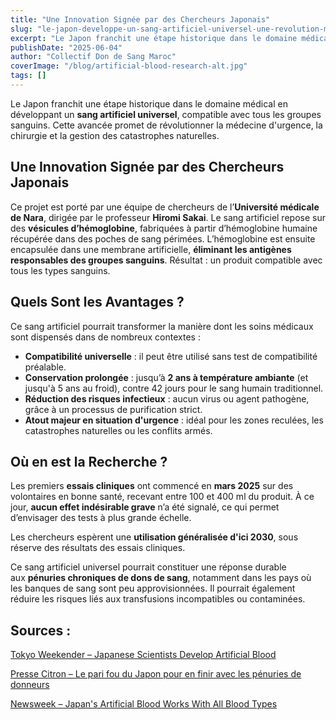 ```yaml
---
title: "Une Innovation Signée par des Chercheurs Japonais"
slug: "le-japon-developpe-un-sang-artificiel-universel-une-revolution-medicale-en-marche"
excerpt: "Le Japon franchit une étape historique dans le domaine médical en développant un sang artificiel universel, compatible avec tous les groupes sanguins. Cette avancée promet de révolutionner la médecine d'urgence, la chirurgie et la gestion des catastrophes naturelles."
publishDate: "2025-06-04"
author: "Collectif Don de Sang Maroc"
coverImage: "/blog/artificial-blood-research-alt.jpg"
tags: []
---
```


Le Japon franchit une étape historique dans le domaine médical en développant un **sang artificiel universel**, compatible avec tous les groupes sanguins. Cette avancée promet de révolutionner la médecine d'urgence, la chirurgie et la gestion des catastrophes naturelles.

## Une Innovation Signée par des Chercheurs Japonais

Ce projet est porté par une équipe de chercheurs de l’**Université médicale de Nara**, dirigée par le professeur **Hiromi Sakai**. Le sang artificiel repose sur des **vésicules d’hémoglobine**, fabriquées à partir d’hémoglobine humaine récupérée dans des poches de sang périmées. L’hémoglobine est ensuite encapsulée dans une membrane artificielle, **éliminant les antigènes responsables des groupes sanguins**. Résultat : un produit compatible avec tous les types sanguins.

## Quels Sont les Avantages ?

Ce sang artificiel pourrait transformer la manière dont les soins médicaux sont dispensés dans de nombreux contextes :

- **Compatibilité universelle** : il peut être utilisé sans test de compatibilité préalable.
- **Conservation prolongée** : jusqu’à **2 ans à température ambiante** (et jusqu'à 5 ans au froid), contre 42 jours pour le sang humain traditionnel.
- **Réduction des risques infectieux** : aucun virus ou agent pathogène, grâce à un processus de purification strict.
- **Atout majeur en situation d'urgence** : idéal pour les zones reculées, les catastrophes naturelles ou les conflits armés.

## Où en est la Recherche ?

Les premiers **essais cliniques** ont commencé en **mars 2025** sur des volontaires en bonne santé, recevant entre 100 et 400 ml du produit. À ce jour, **aucun effet indésirable grave** n’a été signalé, ce qui permet d’envisager des tests à plus grande échelle.

Les chercheurs espèrent une **utilisation généralisée d'ici 2030**, sous réserve des résultats des essais cliniques.

Ce sang artificiel universel pourrait constituer une réponse durable aux **pénuries chroniques de dons de sang**, notamment dans les pays où les banques de sang sont peu approvisionnées. Il pourrait également réduire les risques liés aux transfusions incompatibles ou contaminées.

## Sources :

[Tokyo Weekender – Japanese Scientists Develop Artificial Blood](https://www.tokyoweekender.com/entertainment/tech-trends/japanese-scientists-develop-artificial-blood/?utm_source=chatgpt.com)

[Presse Citron – Le pari fou du Japon pour en finir avec les pénuries de donneurs](https://www.presse-citron.net/sang-artificiel-le-pari-fou-du-japon-pour-en-finir-avec-les-penuries-de-donneurs/?utm_source=chatgpt.com)

[Newsweek – Japan's Artificial Blood Works With All Blood Types](https://www.newsweek.com/artificial-blood-japan-all-blood-types-2079654?utm_source=chatgpt.com)